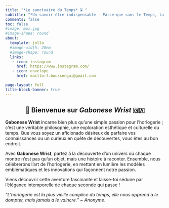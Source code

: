 ```yaml
---
title: "*Le sanctuaire du Temps* ⌛ "
subtitle: "*Un savoir-être indispensable - Parce-que sans le Temps, la notion de Garde-Temps n'existe pas.*"
comments: false
toc: false 
#image: moi.jpg
#image-shape: round
about:
  template: jolla
  #image-width: 20em
  #image-shape: round
  links: 
   - icon: instagram
     href: https://www.instagram.com/
   - icon: envelope
     href: mailto:f.boussengui@gmail.com

page-layout: full
title-block-banner: true
---
```


::: {style="text-align:center;"}
## [👋]{.wave} Bienvenue sur *Gabonese Wrist*  🇬🇦

<iconify-icon icon="flag:ga-4x3"></iconify-icon>
:::

**Gabonese Wrist** incarne bien plus qu’une simple passion pour l’horlogerie ; c’est une véritable philosophie, une exploration esthétique et culturelle du temps. Que vous soyez un aficionado désireux de parfaire vos connaissances ou un curieux en quête de découvertes, vous êtes au bon endroit.

Avec **Gabonese Wrist**, partez à la découverte d’un univers où chaque montre n’est pas qu’un objet, mais une histoire à raconter. Ensemble, nous célébrerons l’art de l’horlogerie, en mettant en lumière les modèles emblématiques et les innovations qui façonnent notre passion.

Viens découvrir cette aventure fascinante et laisse-toi séduire par l’élégance intemporelle de chaque seconde qui passe !

*"L’horlogerie est la plus vieille complice du temps, elle nous apprend à le dompter, mais jamais à le vaincre." ~ Anonyme*.
